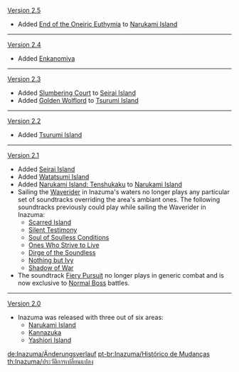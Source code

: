 {{Change History/Header}}
[[Version 2.5]]
* Added [[End of the Oneiric Euthymia]] to [[Narukami Island]]
----
[[Version 2.4]]
* Added [[Enkanomiya]]
----
[[Version 2.3]]
* Added [[Slumbering Court]] to [[Seirai Island]]
* Added [[Golden Wolflord]] to [[Tsurumi Island]]
----
[[Version 2.2]]
* Added [[Tsurumi Island]]
----
[[Version 2.1]]
* Added [[Seirai Island]]
* Added [[Watatsumi Island]]
* Added [[Narukami Island: Tenshukaku]] to [[Narukami Island]]
* Sailing the [[Waverider]] in Inazuma's waters no longer plays any particular set of soundtracks overriding the area's ambiant ones. The following soundtracks previously could play while sailing the Waverider in Inazuma:
** [[Scarred Island]]
** [[Silent Testimony]]
** [[Soul of Soulless Conditions]]
** [[Ones Who Strive to Live]]
** [[Dirge of the Soundless]]
** [[Nothing but Ivy]]
** [[Shadow of War]]
* The soundtrack [[Fiery Pursuit]] no longer plays in generic combat and is now exclusive to [[Normal Boss]] battles.
----
[[Version 2.0]]
*Inazuma was released with three out of six areas:
** [[Narukami Island]]
** [[Kannazuka]]
** [[Yashiori Island]]
<noinclude>


[[de:Inazuma/Änderungsverlauf]]
[[pt-br:Inazuma/Histórico de Mudanças]]
[[th:Inazuma/ประวัติการเปลี่ยนแปลง]]
</noinclude>